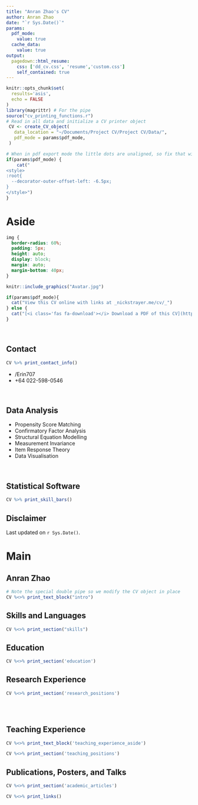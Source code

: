 ```yaml
---
title: "Anran Zhao's CV"
author: Anran Zhao
date: "`r Sys.Date()`"
params:
  pdf_mode:
    value: true
  cache_data:
    value: true
output:
  pagedown::html_resume:
    css: ['dd_cv.css', 'resume','custom.css']
    self_contained: true
---
```

```r
knitr::opts_chunk$set(
  results='asis', 
  echo = FALSE
)
library(magrittr) # For the pipe
source("cv_printing_functions.r")
# Read in all data and initialize a CV printer object
 CV <- create_CV_object(
   data_location = "~/Documents/Project CV/Project CV/Data/",  
   pdf_mode = params$pdf_mode,
 )

```


```r
# When in pdf export mode the little dots are unaligned, so fix that with some conditional CSS.
if(params$pdf_mode) {
    cat("
<style>
:root{
  --decorator-outer-offset-left: -6.5px;
}
</style>")
}
```


Aside
================================================================================




```css
img {
  border-radius: 60%;
  padding: 5px;
  height: auto;
  display: block;
  margin: auto;
  margin-bottom: 40px;
}
```

```r
knitr::include_graphics("Avatar.jpg")
```



```r
if(params$pdf_mode){
  cat("View this CV online with links at _nickstrayer.me/cv/_")
} else {
  cat("[<i class='fas fa-download'></i> Download a PDF of this CV](https://github.com/nstrayer/cv/raw/master/strayer_cv.pdf)")
}
```


\

Contact {#contact}
--------------------------------------------------------------------------------

```r
CV %>% print_contact_info()
```
- <i class="fa fa-github"></i> /Erin707
- <i class="fa fa-phone"></i> +64 022-598-0546

\

Data Analysis {#skills}
--------------------------------------------------------------------------------

  - Propensity Score Matching 
  - Confirmatory Factor Analysis
  - Structural Equation Modelling
  - Measurement Invariance
  - Item Response Theory
  - Data Visualisation

\



Statistical Software {#skills}
--------------------------------------------------------------------------------

```r
CV %>% print_skill_bars()
```



Disclaimer {#disclaimer}
--------------------------------------------------------------------------------


Last updated on `r Sys.Date()`.



Main
================================================================================

Anran Zhao {#title}
--------------------------------------------------------------------------------

```r
# Note the special double pipe so we modify the CV object in place
CV %<>% print_text_block("intro") 
```


Skills and Languages {data-icon=gavel data-concise=true}
--------------------------------------------------------------------------------

```r
CV %<>% print_section("skills")
```


Education {data-icon=graduation-cap data-concise=true}
--------------------------------------------------------------------------------

```r
CV %<>% print_section('education')
```


Research Experience {data-icon=laptop}
--------------------------------------------------------------------------------

```r
CV %<>% print_section('research_positions')
```


<!-- These breaks just force a new page so section doesnt get cut off -->
<br>
<br>

Teaching Experience {data-icon=chalkboard-teacher}
--------------------------------------------------------------------------------

::: aside
```r
CV %<>% print_text_block('teaching_experience_aside')
```
:::

```r
CV %<>% print_section('teaching_positions')
```





Publications, Posters, and Talks {data-icon=book}
--------------------------------------------------------------------------------

```r
CV %<>% print_section('academic_articles')
```



```r
CV %<>% print_links()
```